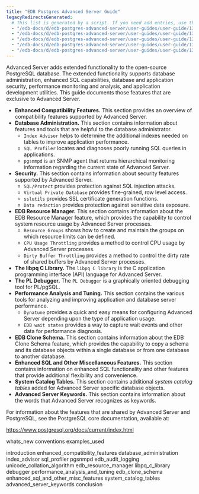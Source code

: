 ```yaml
---
title: "EDB Postgres Advanced Server Guide"
legacyRedirectsGenerated:
  # This list is generated by a script. If you need add entries, use the `legacyRedirects` key.
  - "/edb-docs/d/edb-postgres-advanced-server/user-guides/user-guide/13/index.html"
  - "/edb-docs/d/edb-postgres-advanced-server/user-guides/user-guide/13/conclusion.html"
  - "/edb-docs/d/edb-postgres-advanced-server/user-guides/user-guide/13/introduction.html"
  - "/edb-docs/d/edb-postgres-advanced-server/user-guides/user-guide/13/genindex.html"
  - "/edb-docs/d/edb-postgres-advanced-server/user-guides/user-guide/13/whats_new.html"
---
```


Advanced Server adds extended functionality to the open-source PostgreSQL database. The extended functionality supports database administration, enhanced SQL capabilities, database and application security, performance monitoring and analysis, and application development utilities. This guide documents those features that are exclusive to Advanced Server.

-   **Enhanced Compatibility Features.** This section provides an overview of compatibility features supported by Advanced Server.
-   **Database Administration.** This section contains information about features and tools that are helpful to the database administrator.
    -   `Index Advisor` helps to determine the additional indexes needed on tables to improve application performance.
    -   `SQL Profiler` locates and diagnoses poorly running SQL queries in applications.
    -   `pgsnmpd` is an SNMP agent that returns hierarchical monitoring information regarding the current state of Advanced Server.
-   **Security.** This section contains information about security features supported by Advanced Server.
    -   `SQL/Protect` provides protection against SQL injection attacks.
    -   `Virtual Private Database` provides fine-grained, row level access.
    -   `sslutils` provides SSL certificate generation functions.
    -   `Data redaction` provides protection against sensitive data exposure.
-   **EDB Resource Manager.** This section contains information about the EDB Resource Manager feature, which provides the capability to control system resource usage by Advanced Server processes.
    -   `Resource Groups` shows how to create and maintain the groups on which resource limits can be defined.
    -   `CPU Usage Throttling` provides a method to control CPU usage by Advanced Server processes.
    -   `Dirty Buffer Throttling` provides a method to control the dirty rate of shared buffers by Advanced Server processes.
-   **The libpq C Library.** The `libpq C library` is the C application programming interface (API) language for Advanced Server.
-   **The PL Debugger.** The `PL Debugger` is a graphically oriented debugging tool for PL/pgSQL.
-   **Performance Analysis and Tuning.** This section contains the various tools for analyzing and improving application and database server performance.
    -   `Dynatune` provides a quick and easy means for configuring Advanced Server depending upon the type of application usage.
    -   `EDB wait states` provides a way to capture wait events and other data for performance diagnosis.
-   **EDB Clone Schema.** This section contains information about the EDB Clone Schema feature, which provides the capability to copy a schema and its database objects within a single database or from one database to another database.
-   **Enhanced SQL and Other Miscellaneous Features.** This section contains information on enhanced SQL functionality and other features that provide additional flexibility and convenience.
-   **System Catalog Tables.** This section contains additional *system catalog tables* added for Advanced Server specific database objects.
-   **Advanced Server Keywords.** This section contains information about the words that Advanced Server recognizes as keywords.

For information about the features that are shared by Advanced Server and PostgreSQL, see the PostgreSQL core documentation, available at:

<https://www.postgresql.org/docs/current/index.html>

<div class="toctree" maxdepth="5">

whats_new conventions examples_used

</div>

<div class="toctree" maxdepth="6">

introduction enhanced_compatibility_features database_administration index_advisor sql_profiler pgsnmpd edb_audit_logging unicode_collation_algorithm edb_resource_manager libpq_c_library debugger performance_analysis_and_tuning edb_clone_schema enhanced_sql_and_other_misc_features system_catalog_tables advanced_server_keywords conclusion

</div>
